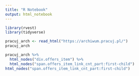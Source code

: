 ```yaml
---
title: "R Notebook"
output: html_notebook
---
```


```r
library(rvest)
library(tidyverse)
```

```r
pracuj_arch <- read_html("https://archiwum.pracuj.pl/")
pracuj_arch
```

```r
pracuj_arch %>%
  html_nodes("div.offers_item") %>%
  html_nodes("span.offers_item_link_cnt_part:first-child")
html_nodes("span.offers_item_link_cnt_part:first-child")
```

